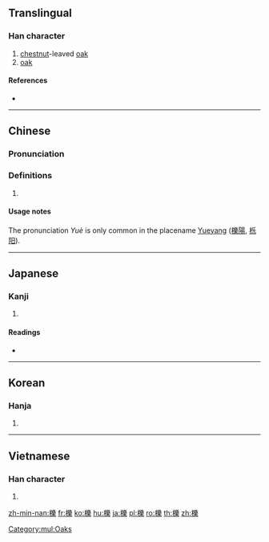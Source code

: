 {{also|栎}}
==Translingual==

===Han character===
{{Han char|rn=75|rad=木|as=15|sn=19|four=42994|canj=DVID|ids=⿰木樂}}

# [[chestnut]]-leaved [[oak]]
# [[oak]]

====References====
* {{Han ref|kx=0560.300|dkj=15823|dj=0949.270|hdz=21314.090|uh=6ADF|ud=27359|bh=F252|bd=62034}}

[[Category:mul:Oaks]]

----

==Chinese==
{{zh-forms|s=栎}}

===Pronunciation===
{{zh-pron
|m=lì,yuè
|c=lik1
|mc=y
|oc=y
|ma=
|cat=n
}}

===Definitions===
# {{rfdef|lang=zh}}

====Usage notes====
The pronunciation ''Yuè'' is only common in the placename [[Yueyang]] ([[櫟陽]], [[栎阳]]).

----

==Japanese==

===Kanji===
{{ja-kanji|grade=|rs=木15}}

# {{defn|lang=ja|sort=木15}}

====Readings====
* {{ja-readings|on=[[れき]] (reki), [[ろう]] (rō)|kun=[[くぬぎ]] (kunugi)}}

----

==Korean==

===Hanja===
{{ko-hanja|hangeul=[[력]], [[역]]|eumhun=|rv=ryeok, yeok|mr=ryŏk, yŏk|y=lyek, yek}}

# {{defn|lang=ko|sort=木15}}

----

==Vietnamese==

===Han character===
{{vi-readings|rs=木15| hanviet = lác}}

# {{defn|lang=vi|sort=木15}}

[[zh-min-nan:櫟]]
[[fr:櫟]]
[[ko:櫟]]
[[hu:櫟]]
[[ja:櫟]]
[[pl:櫟]]
[[ro:櫟]]
[[th:櫟]]
[[zh:櫟]]
